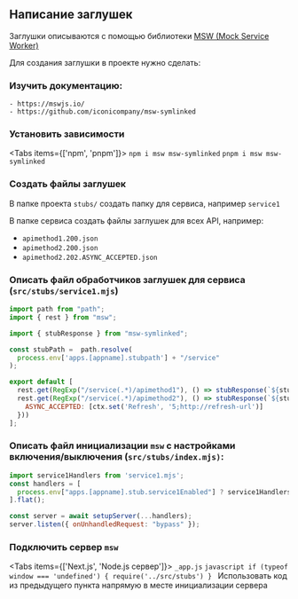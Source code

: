 
## Написание заглушек

Заглушки описываются с помощью библиотеки [MSW (Mock Service Worker)](https://mswjs.io/)

Для создания заглушки в проекте нужно сделать:
<Steps>
  ### Изучить документацию:
    - https://mswjs.io/
    - https://github.com/iconicompany/msw-symlinked
  ### Установить зависимости

  <Tabs items={['npm', 'pnpm']}>
    <Tab>
      `npm i msw msw-symlinked`
    </Tab>
    <Tab>
      `pnpm i msw msw-symlinked`
    </Tab>
  </Tabs>

  ### Создать файлы заглушек

  В папке проекта `stubs/` создать папку для сервиса, например `service1`

  В папке сервиса создать файлы заглушек для всех API, например:

  - `apimethod1.200.json`
  - `apimethod2.200.json`
  - `apimethod2.202.ASYNC_ACCEPTED.json`

  ### Описать файл обработчиков заглушек для сервиса (`src/stubs/service1.mjs`)

  ```javascript
  import path from "path";
  import { rest } from "msw";

  import { stubResponse } from "msw-symlinked";

  const stubPath =  path.resolve(
    process.env['apps.[appname].stubpath'] + "/service"
  );

  export default [
    rest.get(RegExp("/service(.*)/apimethod1"), () => stubResponse(`${stubPath}/apimethod1`)),
    rest.get(RegExp("/service(.*)/apimethod2"), () => stubResponse(`${stubPath}/apimethod2`, {
      ASYNC_ACCEPTED: [ctx.set('Refresh', '5;http://refresh-url')]
    }))
  ];
  ```

  ### Описать файл инициализации `msw` с настройками включения/выключения (`src/stubs/index.mjs)`:
  ```javascript
  import service1Handlers from 'service1.mjs';
  const handlers = [
    process.env["apps.[appname].stub.service1Enabled"] ? service1Handlers : [],
  ].flat();

  const server = await setupServer(...handlers);
  server.listen({ onUnhandledRequest: "bypass" });
  ```

  ### Подключить сервер `msw`

  <Tabs items={['Next.js', 'Node.js сервер']}>
    <Tab>
      `_app.js`
      ```javascript
      if (typeof window === 'undefined') {
        require('../src/stubs')
      }
      ```
    </Tab>
    <Tab>
      Использовать код из предыдущего пункта напрямую в месте инициализации сервера
    </Tab>
  </Tabs>

</Steps>